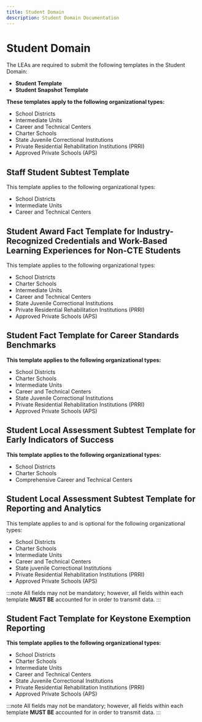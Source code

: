 ```yaml
---
title: Student Domain
description: Student Domain Documentation
---
```


# Student Domain

The LEAs are required to submit the following templates in the Student Domain:

- **Student Template**
- **Student Snapshot Template**

**These templates apply to the following organizational types:**

- School Districts
- Intermediate Units
- Career and Technical Centers
- Charter Schools
- State Juvenile Correctional Institutions
- Private Residential Rehabilitation Institutions (PRRI)
- Approved Private Schools (APS)

## Staff Student Subtest Template

This template applies to the following organizational types:

- School Districts
- Intermediate Units
- Career and Technical Centers

## Student Award Fact Template for Industry-Recognized Credentials and Work-Based Learning Experiences for Non-CTE Students

This template applies to the following organizational types:

- School Districts
- Charter Schools
- Intermediate Units
- Career and Technical Centers
- State Juvenile Correctional Institutions
- Private Residential Rehabilitation Institutions (PRRI)
- Approved Private Schools (APS)

## Student Fact Template for Career Standards Benchmarks

**This template applies to the following organizational types:**

- School Districts
- Charter Schools
- Intermediate Units
- Career and Technical Centers
- State Juvenile Correctional Institutions
- Private Residential Rehabilitation Institutions (PRRI)
- Approved Private Schools (APS)

## Student Local Assessment Subtest Template for Early Indicators of Success

**This template applies to the following organizational types:**

- School Districts
- Charter Schools
- Comprehensive Career and Technical Centers

## Student Local Assessment Subtest Template for Reporting and Analytics

This template applies to and is optional for the following organizational types:

- School Districts
- Charter Schools
- Intermediate Units
- Career and Technical Centers
- State juvenile Correctional Institutions
- Private Residential Rehabilitation Institutions (PRRI)
- Approved Private Schools (APS)

:::note
All fields may not be mandatory; however, all fields within each template **MUST BE** accounted for in order to transmit data.
:::

## Student Fact Template for Keystone Exemption Reporting

**This template applies to the following organizational types:**

- School Districts
- Charter Schools
- Intermediate Units
- Career and Technical Centers
- State Juvenile Correctional Institutions
- Private Residential Rehabilitation Institutions (PRRI)
- Approved Private Schools (APS)

:::note
All fields may not be mandatory; however, all fields within each template **MUST BE** accounted for in order to transmit data.
:::